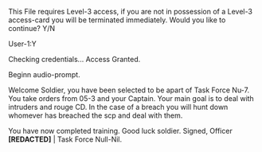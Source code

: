 This File requires Level-3 access, if you are not in possession of a Level-3 access-card you will be terminated immediately.
Would you like to continue?
Y/N

User-1:Y

Checking credentials...
Access Granted.

Beginn audio-prompt.

Welcome Soldier, you have been selected to be apart of Task Force Nu-7. You take orders from 05-3 and your Captain. Your main goal is to deal with intruders and rouge CD. In the case of a breach you will hunt down whomever has breached the scp and deal with them.

You have now completed training.
Good luck soldier.
Signed, Officer **[REDACTED]** | Task Force Null-Nil.
